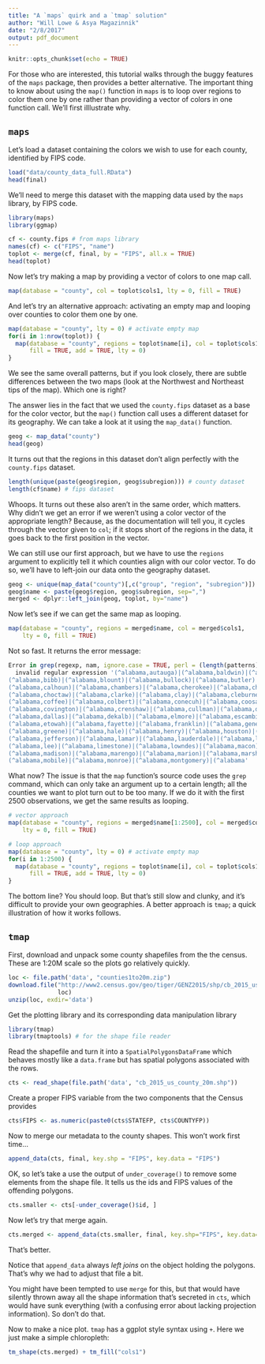 ```yaml
---
title: "A `maps` quirk and a `tmap` solution"
author: "Will Lowe & Asya Magazinnik"
date: "2/8/2017"
output: pdf_document
---
```


```r
knitr::opts_chunk$set(echo = TRUE)
```

For those who are interested, this tutorial walks through the buggy features of the
`maps` package, then provides a better alternative. The important thing to know 
about using the `map()` function in `maps` is to loop over regions to color them 
one by one rather than providing a vector of colors in one function call. We'll 
first illlustrate why. 

## `maps`

Let's load a dataset containing the colors we wish to use for each 
county, identified by FIPS code. 

```r
load("data/county_data_full.RData")
head(final)
```

We'll need to merge this dataset with the mapping data used by the `maps` library, by FIPS code.  

```r
library(maps)
library(ggmap)

cf <- county.fips # from maps library
names(cf) <- c("FIPS", "name")
toplot <- merge(cf, final, by = "FIPS", all.x = TRUE)
head(toplot)
```

Now let's try making a map by providing a vector of colors to one map call. 

```r
map(database = "county", col = toplot$cols1, lty = 0, fill = TRUE)  
```

And let's try an alternative approach: activating an empty map and looping over counties
to color them one by one. 

```r
map(database = "county", lty = 0) # activate empty map
for(i in 1:nrow(toplot)) {
  map(database = "county", regions = toplot$name[i], col = toplot$cols1[i], 
      fill = TRUE, add = TRUE, lty = 0)
}
```

We see the same overall patterns, but if you look closely, there are subtle differences 
between the two maps (look at the Northwest and Northeast tips of the map). Which 
one is right? 

The answer lies in the fact that we used the `county.fips` dataset as a base
for the color vector, but the `map()` function call uses a different dataset
for its geography. We can take a look at it using the `map_data()` function. 

```r
geog <- map_data("county")
head(geog)
```

It turns out that the regions in this dataset don't align perfectly with the
`county.fips` dataset. 

```r
length(unique(paste(geog$region, geog$subregion))) # county dataset
length(cf$name) # fips dataset
```

Whoops. It turns out these also aren't in the same order, which matters.
Why didn't we get an error if we weren't using a color
vector of the appropriate length? Because, as the documentation will tell you,
it cycles through the vector given to `col`; if it stops short of the
regions in the data, it goes back to the first position in the vector. 

We can still use our first approach, but we have to use the `regions` argument
to explicitly tell it which counties align with our color vector. To do so, 
we'll have to left-join our data onto the geography dataset. 

```r
geog <- unique(map_data("county")[,c("group", "region", "subregion")])
geog$name <- paste(geog$region, geog$subregion, sep=",")
merged <- dplyr::left_join(geog, toplot, by="name")
```

Now let's see if we can get the same map as looping. 

```r
map(database = "county", regions = merged$name, col = merged$cols1, 
    lty = 0, fill = TRUE)  
```

Not so fast. It returns the error message: 

```r
Error in grep(regexp, nam, ignore.case = TRUE, perl = (length(patterns) <  : 
  invalid regular expression '(^alabama,autauga)|(^alabama,baldwin)|(^alabama,barbour)|
(^alabama,bibb)|(^alabama,blount)|(^alabama,bullock)|(^alabama,butler)|
(^alabama,calhoun)|(^alabama,chambers)|(^alabama,cherokee)|(^alabama,chilton)|
(^alabama,choctaw)|(^alabama,clarke)|(^alabama,clay)|(^alabama,cleburne)|
(^alabama,coffee)|(^alabama,colbert)|(^alabama,conecuh)|(^alabama,coosa)|
(^alabama,covington)|(^alabama,crenshaw)|(^alabama,cullman)|(^alabama,dale)|
(^alabama,dallas)|(^alabama,dekalb)|(^alabama,elmore)|(^alabama,escambia)|
(^alabama,etowah)|(^alabama,fayette)|(^alabama,franklin)|(^alabama,geneva)|
(^alabama,greene)|(^alabama,hale)|(^alabama,henry)|(^alabama,houston)|(^alabama,jackson)|
(^alabama,jefferson)|(^alabama,lamar)|(^alabama,lauderdale)|(^alabama,lawrence)|
(^alabama,lee)|(^alabama,limestone)|(^alabama,lowndes)|(^alabama,macon)|
(^alabama,madison)|(^alabama,marengo)|(^alabama,marion)|(^alabama,marshall)|
(^alabama,mobile)|(^alabama,monroe)|(^alabama,montgomery)|(^alabama'
```

What now? The issue is that the `map` function's source code uses the `grep` command,
which can only take an argument up to a certain length; all the counties we
want to plot turn out to be too many. If we do it with the first 2500 observations,
we get the same results as looping. 

```r
# vector approach
map(database = "county", regions = merged$name[1:2500], col = merged$cols1[1:2500], 
    lty = 0, fill = TRUE) 

# loop approach
map(database = "county", lty = 0) # activate empty map
for(i in 1:2500) {
  map(database = "county", regions = toplot$name[i], col = toplot$cols1[i], 
      fill = TRUE, add = TRUE, lty = 0)
} 
```

The bottom line? You should loop. But that's still slow and clunky, and it's 
difficult to provide your own geographies. A better approach is `tmap`; a 
quick illustration of how it works follows. 

## `tmap`

First, download and unpack some county shapefiles from the the census.  These are 1:20M scale
so the plots go relatively quickly.
```r
loc <- file.path('data', "counties1to20m.zip")
download.file("http://www2.census.gov/geo/tiger/GENZ2015/shp/cb_2015_us_county_20m.zip", 
              loc)
unzip(loc, exdir='data')
```

Get the plotting library and its corresponding data manipulation library
```r
library(tmap)
library(tmaptools) # for the shape file reader
```

Read the shapefile and turn it into a `SpatialPolygonsDataFrame` which 
behaves mostly like a `data.frame` but has spatial polygons associated with the rows.
```r
cts <- read_shape(file.path('data', "cb_2015_us_county_20m.shp"))
```

Create a proper FIPS variable from the two components that the Census provides
```r
cts$FIPS <- as.numeric(paste0(cts$STATEFP, cts$COUNTYFP))
```

Now to merge our metadata to the county shapes.  This won't work first time...
```r
append_data(cts, final, key.shp = "FIPS", key.data = "FIPS")
```
OK, so let's take a use the output of `under_coverage()` to remove some 
elements from the shape file.  It tells us the ids and FIPS values of the
offending polygons.
```r
cts.smaller <- cts[-under_coverage()$id, ]
```
Now let's try that merge again.
```r
cts.merged <- append_data(cts.smaller, final, key.shp="FIPS", key.data="FIPS")
```
That's better.  

Notice that `append_data` always *left joins* on the object holding the polygons.
That's why we had to adjust that file a bit.  

You might have been tempted to use 
`merge` for this, but that would have silently thrown away all the shape information 
that's secreted in `cts`, which would have sunk everything (with a confusing 
error about lacking projection information).  So don't do that.

Now to make a nice plot.  `tmap` has a ggplot style syntax using `+`. Here we
just make a simple chloropleth:
```r
tm_shape(cts.merged) + tm_fill("cols1")
```